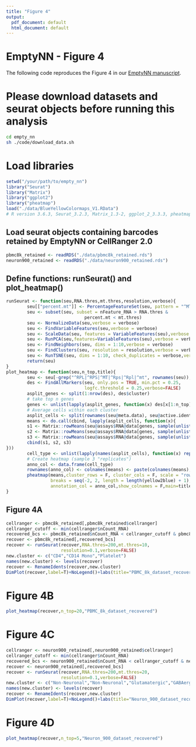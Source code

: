 ```yaml
---
title: "Figure 4"
output:
  pdf_document: default
  html_document: default
---
```


# EmptyNN - Figure 4
The following code reproduces the Figure 4 in our [EmptyNN manuscript](https://www.biorxiv.org/content/10.1101/2021.01.15.426387v1).

# Please download datasets and seurat objects before running this analysis
```bash
cd empty_nn
sh ./code/download_data.sh
```


# Load libraries
```r
setwd("/your/path/to/empty_nn")
library("Seurat")
library("Matrix")
library("ggplot2")
library("pheatmap")
load("./data/BlueYellowColormaps_V1.RData")
# R version 3.6.3, Seurat_3.2.3, Matrix_1.3-2, ggplot_2_3.3.3, pheatmap_1.0.12 
```

## Load seurat objects containing barcodes retained by EmptyNN or CellRanger 2.0
```r
pbmc8k_retained <- readRDS("./data/pbmc8k_retained.rds")
neuron900_retained <- readRDS("./data/neuron900_retained.rds")
```

## Define functions: runSeurat() and plot_heatmap()
```r
runSeurat <- function(seu,RNA.thres,mt.thres,resolution,verbose){
        seu[["percent.mt"]] <- PercentageFeatureSet(seu, pattern = "^MT|^mt")
        seu <- subset(seu, subset = nFeature_RNA > RNA.thres &
                              percent.mt < mt.thres)
        seu <- NormalizeData(seu,verbose = verbose)
        seu <- FindVariableFeatures(seu,verbose = verbose)
        seu <- ScaleData(seu, features = VariableFeatures(seu),verbose = verbose)
        seu <- RunPCA(seu,features=VariableFeatures(seu),verbose = verbose)
        seu <- FindNeighbors(seu, dims = 1:10,verbose = verbose)
        seu <- FindClusters(seu, resolution = resolution,verbose = verbose)
        seu <- RunTSNE(seu, dims = 1:10, check_duplicates = verbose,verbose = verbose)
        return(seu)
}
plot_heatmap <- function(seu,n_top,title){
        seu <- seu[-grep("^RPL|^RPS|^MT|^Rps|^Rpl|^mt", rownames(seu)),]
        des <- FindAllMarkers(seu, only.pos = TRUE, min.pct = 0.25, 
                              logfc.threshold = 0.25,verbose=FALSE)
        asplit_genes <- split(1:nrow(des), des$cluster)
        # take top n genes 
        genes <- unlist(lapply(asplit_genes, function(x) des[x[1:n_top], "gene"]))
        # Average cells within each cluster
        asplit_cells <- split(rownames(seu@meta.data), seu@active.ident)
        means <- do.call(cbind, lapply(asplit_cells, function(x){
        s1 <- Matrix::rowMeans(seu@assays$RNA@data[genes, sample(unlist(x), 10)])
        s2 <- Matrix::rowMeans(seu@assays$RNA@data[genes, sample(unlist(x), 10)])
        s3 <- Matrix::rowMeans(seu@assays$RNA@data[genes, sample(unlist(x), 10)])
        cbind(s1, s2, s3)
}))
        cell_type <- unlist(lapply(names(asplit_cells), function(x) rep(x, 3)))
        # Create heatmap (sample 3 "replicates")
        anno_col <- data.frame(cell_type)
        rownames(anno_col) <- colnames(means) <- paste(colnames(means), cell_type)
        pheatmap(means,cluster_rows = F, cluster_cols = F, scale = "row",
                 breaks = seq(-2, 2, length = length(yellow2blue) + 1), col = yellow2blue,
                 annotation_col = anno_col,show_colnames = F,main=title)
}
```

## Figure 4A
```r
cellranger <- pbmc8k_retained[,pbmc8k_retained$cellranger]
cellranger_cutoff <- min(cellranger$nCount_RNA)
recovered_bcs <- pbmc8k_retained$nCount_RNA < cellranger_cutoff & pbmc8k_retained$emptynn
recover <- pbmc8k_retained[,recovered_bcs]
recover <- runSeurat(recover,RNA.thres=200,mt.thres=10,
                     resolution=0.1,verbose=FALSE)
new.cluster <- c("CD4","CD14 Mono","Platelet")
names(new.cluster) <- levels(recover)
recover <- RenameIdents(recover,new.cluster)
DimPlot(recover,label=T)+NoLegend()+labs(title="PBMC_8k_dataset_recovered")
```

# Figure 4B
```r
plot_heatmap(recover,n_top=20,"PBMC_8k_dataset_recovered")
```

# Figure 4C
```r
cellranger <- neuron900_retained[,neuron900_retained$cellranger]
cellranger_cutoff <- min(cellranger$nCount_RNA)
recovered_bcs <- neuron900_retained$nCount_RNA < cellranger_cutoff & neuron900_retained$emptynn
recover <- neuron900_retained[,recovered_bcs]
recover <- runSeurat(recover,RNA.thres=200,mt.thres=20,
                     resolution=0.1,verbose=FALSE)
new.cluster <- c("Non-Neuronal","Non-Neuronal","Glutamatergic","GABAergic","GABAergic")
names(new.cluster) <- levels(recover)
recover <- RenameIdents(recover,new.cluster)
DimPlot(recover,label=T)+NoLegend()+labs(title="Neuron_900_dataset_recovered")
```

# Figure 4D
```r
plot_heatmap(recover,n_top=5,"Neuron_900_dataset_recovered")
```

